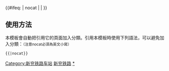 {{鐵道路線|lua=1
| 模板名稱 = 新兖铁路
| 名稱 = [[新兖铁路]]
| 代表色 = #0033c9
| Logo = [[File:China Railways.svg|17px]]
| 背景顏色 = #FFFFFF
| 車站列表 = 新乡 ~ 龙泉村 ~ s古固寨s ~ 塔铺 ~ 延津 ~ 封丘 ~ 滑县南 ~ s玉皇庙s ~ 长垣 ~ s满村s ~ 文庄村 ~ s东堡城s ~ 东明县 ~ s陆圈s ~ 算王庄 ~ 菏泽南 ~ 菏泽南运转场 ~ 菏泽 ~ s辛集镇s ~ 沙土集 ~ 龙堌集 ~ s田桥s ~ 巨野 ~ s夏官屯s ~ 大山头 ~ 嘉祥 ~ 济宁西 ~ 济宁 ~ s孙氏店s ~ 兖州西 ~ 牛王村 ~ 兖州
}}
<includeonly>{{#ifeq: {{{1}}} | nocat | <!--空--> | [[Category:新兖铁路车站]] }}</includeonly><noinclude>

==使用方法==
本模板會自動把引用它的頁面加入分類。引用本模板時使用下列語法，可以避免加入分類：<small>（注意nocat必須為英文小寫）</small>
 <nowiki>{{</nowiki>{{PAGENAME}}<nowiki>|nocat}}</nowiki>
[[Category:中國鐵路路線模板|新兖铁路]]
[[Category:新兖铁路车站|*]]
</noinclude>